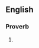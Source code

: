 ==English==

===Proverb===
{{infl|en|proverb|head=[[when]] [[in]] [[Rome]], [[do]] [[as]] [[the]] [[Romans]] [[do]]}}

# {{alternative form of|when in Rome, do as the Romans}}